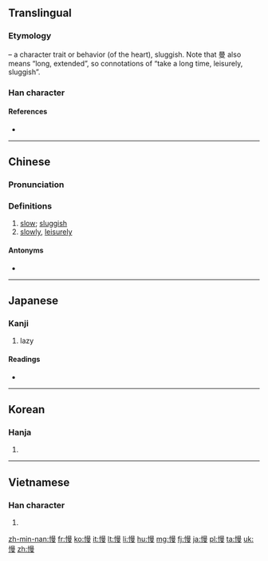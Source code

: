 ==Translingual==
{{stroke order|strokes=14}}

===Etymology===
{{Han compound|心|alt1=忄|t1=heart|曼|ls=psc|c1=s|c2=p}} – a character trait or behavior (of the heart), sluggish. Note that 曼 also means “long, extended”, so connotations of “take a long time, leisurely, sluggish”.

===Han character===
{{Han char|rn=61|rad=心|as=11|sn=14|four=9604<sub>7</sub>|canj=心日田水 (PAWE)|ids=⿰[[忄]][[曼]]}}

====References====
* {{Han ref|kx=0399.120|dkj=11110|dj=0738.290|hdz=42346.010|uh=6162|ud=24930|bh=BA43|bd=47683}}

----

==Chinese==
{{zh-forms}}

===Pronunciation===
{{zh-pron
|m=màn
|ma=zh-màn.ogg
|c=maan6
|h=pfs=man
|mn=bān
|w=3me
|mc=y
|oc=y
|cat=adv,a
}}

===Definitions===
{{zh-hanzi}}

# [[slow]]; [[sluggish]]
# [[slowly]], [[leisurely]]

====Antonyms====
* {{zh-l|快|kuài}}

{{zh-cat|Beginning}}

----

==Japanese==

===Kanji===
{{ja-kanji|grade=c|rs=心11}}

# lazy

====Readings====
* {{ja-readings|goon=[[めん]] (men)|kanon=[[ばん]] (ban)|kanyoon=[[まん]] (man)|kun=[[おこたる]] (okotaru), [[あなどる]] (anadoru), [[おごる]] (ogoru)}}

----

==Korean==

===Hanja===
{{ko-hanja|hangeul=만|eumhun=|mr=man|y=man}}

# {{defn|lang=ko|sort=心11}}

----

==Vietnamese==

===Han character===
{{vi-hantu|[[mạn]], [[mắn]]|rs=心11}}

# {{defn|lang=vi|sort=心11}}

[[zh-min-nan:慢]]
[[fr:慢]]
[[ko:慢]]
[[it:慢]]
[[lt:慢]]
[[li:慢]]
[[hu:慢]]
[[mg:慢]]
[[fj:慢]]
[[ja:慢]]
[[pl:慢]]
[[ta:慢]]
[[uk:慢]]
[[zh:慢]]